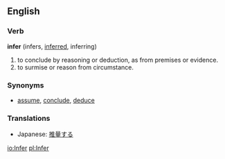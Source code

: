 ==English==
===Verb===
'''infer''' (infers, [[inferred]], inferring)
#to conclude by reasoning or deduction, as from premises or evidence.
#to surmise or reason from circumstance.

===Synonyms===
*[[assume]], [[conclude]], [[deduce]]

===Translations===
*Japanese: [[推量]]する

[[io:Infer]]
[[pl:Infer]]